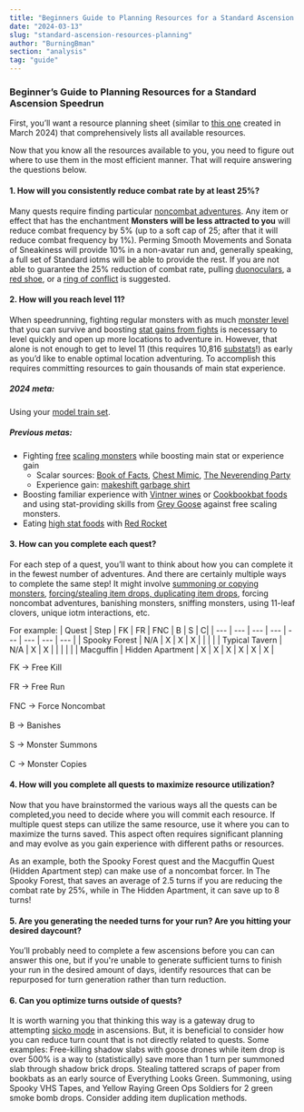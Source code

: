 ```yaml
---
title: "Beginners Guide to Planning Resources for a Standard Ascension Speedrun"
date: "2024-03-13"
slug: "standard-ascension-resources-planning"
author: "BurningBman"
section: "analysis"
tag: "guide"
---
```


### Beginner’s Guide to Planning Resources for a Standard Ascension Speedrun

First, you’ll want a resource planning sheet (similar to [this one](https://docs.google.com/spreadsheets/d/10hqe7_QHIZiFeS5z2yIVTxOw4hEQd78C2BK5gysl-2Q/edit#gid=465011855) created in March 2024) that comprehensively lists all available resources. 

Now that you know all the resources available to you, you need to figure out where to use them in the most efficient manner. That will require answering the questions below.

#### 1. How will you consistently reduce combat rate by at least 25%?

Many quests require finding particular [noncombat adventures](https://kol.coldfront.net/thekolwiki/index.php/Combat_Frequency). Any item or effect that has the enchantment **Monsters will be less attracted to you** will reduce combat frequency by 5% (up to a soft cap of 25; after that it will reduce combat frequency by 1%). Perming Smooth Movements and Sonata of Sneakiness will provide 10% in a non-avatar run and, generally speaking, a full set of Standard iotms will be able to provide the rest. If you are not able to guarantee the 25% reduction of combat rate, pulling [duonoculars](https://kol.coldfront.net/thekolwiki/index.php/Duonoculars), a [red shoe](https://kol.coldfront.net/thekolwiki/index.php/Red_shoe), or a [ring of conflict](https://kol.coldfront.net/thekolwiki/index.php/Ring_of_conflict) is suggested.

#### 2. How will you reach level 11?

When speedrunning, fighting regular monsters with as much [monster level](https://kol.coldfront.net/thekolwiki/index.php/Monster_Level) that you can survive and boosting [stat gains from fights](https://kol.coldfront.net/thekolwiki/index.php/Stat_Gains_from_Fights) is necessary to level quickly and open up more locations to adventure in. However, that alone is not enough to get to level 11 (this requires 10,816 [substats](https://kol.coldfront.net/thekolwiki/index.php/Advancement)!) as early as you’d like to enable optimal location adventuring. To accomplish this requires committing resources to gain thousands of main stat experience.

##### 2024 meta:
Using your [model train set](https://kol.coldfront.net/thekolwiki/index.php/Model_Train_Set).
##### Previous metas:
- Fighting [free](https://kol.coldfront.net/thekolwiki/index.php/Free_fights) [scaling monsters](https://kol.coldfront.net/thekolwiki/index.php/Special_Monsters) while boosting main stat or experience gain
	- Scalar sources: [Book of Facts](https://kol.coldfront.net/thekolwiki/index.php/Recall_Facts:_Monster_Habitats), [Chest Mimic](https://kol.coldfront.net/thekolwiki/index.php/Chest_Mimic), [The Neverending Party](https://kol.coldfront.net/thekolwiki/index.php/The_Neverending_Party)
	- Experience gain: [makeshift garbage shirt](https://kol.coldfront.net/thekolwiki/index.php/Makeshift_garbage_shirt)
- Boosting familiar experience with [Vintner wines](https://kol.coldfront.net/thekolwiki/index.php/1950_Vampire_Vintner_wine) or [Cookbookbat foods](https://kol.coldfront.net/thekolwiki/index.php/Roasted_vegetable_focaccia) and using stat-providing skills from [Grey Goose](https://kol.coldfront.net/thekolwiki/index.php/Grey_Goose) against free scaling monsters.
- Eating [high stat foods](https://kol.coldfront.net/thekolwiki/index.php/Guilty_sprout) with [Red Rocket](https://kol.coldfront.net/thekolwiki/index.php/Red_rocket)

#### 3. How can you complete each quest?
For each step of a quest, you’ll want to think about how you can complete it in the fewest number of adventures. And there are certainly multiple ways to complete the same step! It might involve [summoning or copying monsters](https://www.loathers.net/analysis/faxes-and-summons/), [forcing/stealing item drops, duplicating item drops](https://docs.google.com/spreadsheets/d/1DX75n02AVJsmo_hzCV7KGEqw8-7NmNP7IugLEZNWBZA/edit#gid=0), forcing noncombat adventures, banishing monsters, sniffing monsters, using 11-leaf clovers, unique iotm interactions, etc.

For example:
| Quest | Step | FK | FR | FNC | B | S | C| 
| --- | --- | --- | --- | --- | --- | --- | --- |
| Spooky Forest | N/A | X | X | X | | | |
| Typical Tavern | N/A | X | X | | | | |
| Macguffin | Hidden Apartment | X | X | X | X | X | X |

FK → Free Kill<br></br>
FR → Free Run<br></br>
FNC → Force Noncombat<br></br>
B → Banishes<br></br>
S → Monster Summons<br></br>
C → Monster Copies

#### 4. How will you complete all quests to maximize resource utilization?

Now that you have brainstormed the various ways all the quests can be completed,you need to decide where you will commit each resource. If multiple quest steps can utilize the same resource, use it where you can to maximize the turns saved. This aspect often requires significant planning and may evolve as you gain experience with different paths or resources.

As an example, both the Spooky Forest quest and the Macguffin Quest (Hidden Apartment step) can make use of a noncombat forcer. In The Spooky Forest, that saves an average of 2.5 turns if you are reducing the combat rate by 25%, while in The Hidden Apartment, it can save up to 8 turns!

#### 5. Are you generating the needed turns for your run? Are you hitting your desired daycount?

You’ll probably need to complete a few ascensions before you can can answer this one, but if you're unable to generate sufficient turns to finish your run in the desired amount of days, identify resources that can be repurposed for turn generation rather than turn reduction.

#### 6. Can you optimize turns outside of quests?

It is worth warning you that thinking this way is a gateway drug to attempting [sicko mode](https://kol.coldfront.net/thekolwiki/index.php/User:The_ErosionSeeker/SICKO_Mode) in ascensions. But, it is beneficial to consider how you can reduce turn count that is not directly related to quests.
Some examples:
Free-killing shadow slabs with goose drones while item drop is over 500% is a way to (statistically) save more than 1 turn per summoned slab through shadow brick drops.
Stealing tattered scraps of paper from bookbats as an early source of Everything Looks Green.
Summoning, using Spooky VHS Tapes, and Yellow Raying Green Ops Soldiers for 2 green smoke bomb drops. Consider adding item duplication methods.
